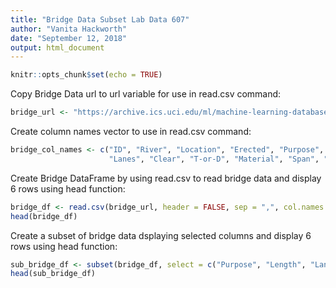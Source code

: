 ---
title: "Bridge Data Subset Lab Data 607"
author: "Vanita Hackworth"
date: "September 12, 2018"
output: html_document
---

```{r setup, include=FALSE}
knitr::opts_chunk$set(echo = TRUE)
```

Copy Bridge Data url to url variable for use in read.csv command:
```{r url}
bridge_url <- "https://archive.ics.uci.edu/ml/machine-learning-databases/bridges/bridges.data.version2"
```

Create column names vector to use in read.csv command:

```{r columns}
bridge_col_names <- c("ID", "River", "Location", "Erected", "Purpose", "Length", 
                      "Lanes", "Clear", "T-or-D", "Material", "Span", "Rel-L",                          "Type")
```

Create Bridge DataFrame by using read.csv to read bridge data and display 6 rows using head function:
```{r}
bridge_df <- read.csv(bridge_url, header = FALSE, sep = ",", col.names = bridge_col_names)
head(bridge_df)
```

Create a subset of bridge data dsplaying selected columns and display 6 rows using head function:
```{r}
sub_bridge_df <- subset(bridge_df, select = c("Purpose", "Length", "Lanes", "Type"))
head(sub_bridge_df)
```

